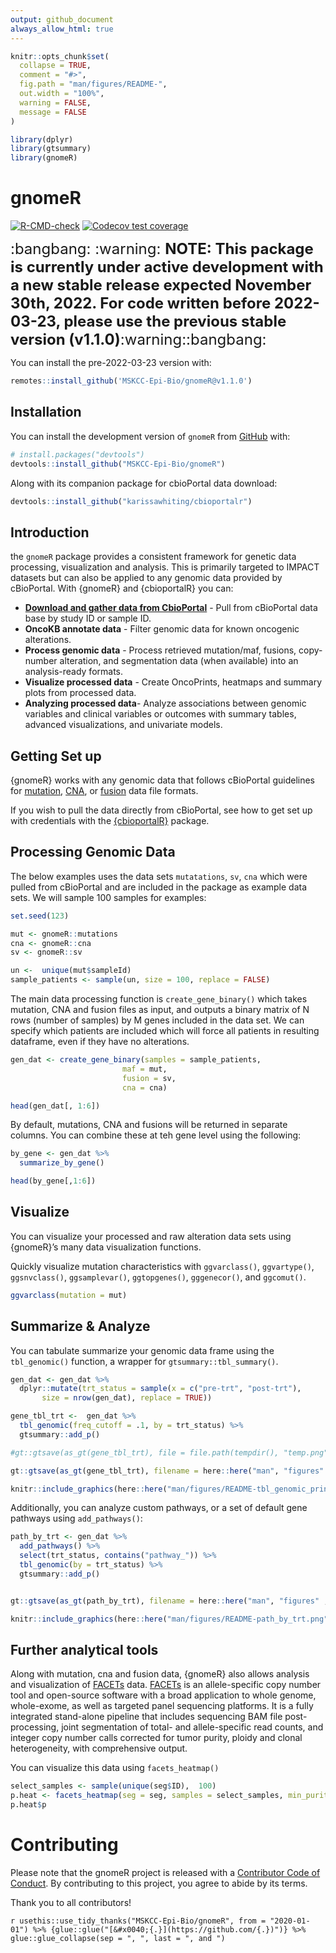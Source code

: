 ```yaml
---
output: github_document
always_allow_html: true
---
```


<!-- README.md is generated from README.Rmd. Please edit that file -->

```r
knitr::opts_chunk$set(
  collapse = TRUE,
  comment = "#>",
  fig.path = "man/figures/README-",
  out.width = "100%",
  warning = FALSE,
  message = FALSE
)

library(dplyr)
library(gtsummary)
library(gnomeR)
```

# gnomeR

<!-- badges: start -->
[![R-CMD-check](https://github.com/MSKCC-Epi-Bio/gnomeR/workflows/R-CMD-check/badge.svg)](https://github.com/MSKCC-Epi-Bio/gnomeR/actions)
[![Codecov test coverage](https://codecov.io/gh/MSKCC-Epi-Bio/gnomeR/branch/main/graph/badge.svg)](https://app.codecov.io/gh/MSKCC-Epi-Bio/gnomeR?branch=main)

<!-- badges: end -->

<font size="5">:bangbang: :warning: **NOTE: This package is currently under active development with a new stable release expected November 30th, 2022. For code written before 2022-03-23, please use the previous stable version (v1.1.0)**:warning::bangbang: </font>

You can install the pre-2022-03-23 version with:

```r
remotes::install_github('MSKCC-Epi-Bio/gnomeR@v1.1.0')

```

## Installation

You can install the development version of `gnomeR` from [GitHub](https://github.com/) with:

``` r
# install.packages("devtools")
devtools::install_github("MSKCC-Epi-Bio/gnomeR")
```

Along with its companion package for cbioPortal data download:

``` r
devtools::install_github("karissawhiting/cbioportalr")
```

## Introduction

the `gnomeR` package provides a consistent framework for genetic data processing, visualization and analysis. This is primarily targeted to IMPACT datasets but can also be applied to any genomic data provided by cBioPortal. With {gnomeR} and {cbioportalR} you can:

- [**Download and gather data from CbioPortal**](https://www.karissawhiting.com/cbioportalR/) - Pull from cBioPortal data base by study ID or sample ID. 
- **OncoKB annotate data** - Filter genomic data for known oncogenic alterations. 
-  **Process genomic data** - Process retrieved mutation/maf, fusions, copy-number alteration, and segmentation data (when available) into an analysis-ready formats.
- **Visualize processed data** - Create OncoPrints, heatmaps and summary plots from processed data. 
- **Analyzing processed data**- Analyze associations between genomic variables and clinical variables or outcomes with summary tables, advanced visualizations, and univariate models. 

## Getting Set up

{gnomeR} works with any genomic data that follows cBioPortal guidelines for [mutation](https://docs.cbioportal.org/5.1-data-loading/data-loading/file-formats#data-file-5), [CNA](https://docs.cbioportal.org/5.1-data-loading/data-loading/file-formats#discrete-copy-number-data), or [fusion](https://docs.cbioportal.org/5.1-data-loading/data-loading/file-formats#structural-variant-data) data file formats.

If you wish to pull the data directly from cBioPortal, see how to get set up with credentials with the [{cbioportalR}](https://karissawhiting.github.io/cbioportalR/) package.

## Processing Genomic Data

The below examples uses the data sets `mutatations`, `sv`, `cna` which were pulled from cBioPortal and are included in the package as example data sets. We will sample 100 samples for examples:

```r
set.seed(123)

mut <- gnomeR::mutations
cna <- gnomeR::cna
sv <- gnomeR::sv

un <-  unique(mut$sampleId)
sample_patients <- sample(un, size = 100, replace = FALSE)

```

The main data processing function is `create_gene_binary()` which takes mutation, CNA and fusion files as input, and outputs a binary matrix of N rows (number of samples) by M genes included in the data set. We can specify which patients are included which will force all patients in resulting dataframe, even if they have no alterations.


```r
gen_dat <- create_gene_binary(samples = sample_patients,
                         maf = mut,
                         fusion = sv,
                         cna = cna)

head(gen_dat[, 1:6])
```

By default, mutations, CNA and fusions will be returned in separate columns. You can combine these at teh gene level using the following:

```r
by_gene <- gen_dat %>% 
  summarize_by_gene()

head(by_gene[,1:6])
```


## Visualize

You can visualize your processed and raw alteration data sets using {gnomeR}'s many data visualization functions. 

Quickly visualize mutation characteristics with `ggvarclass()`,
`ggvartype()`, `ggsnvclass()`, `ggsamplevar()`, `ggtopgenes()`, `gggenecor()`,  and `ggcomut()`. 

```r
ggvarclass(mutation = mut)
```


## Summarize & Analyze

You can tabulate summarize your genomic data frame using the `tbl_genomic()` function, a wrapper for `gtsummary::tbl_summary()`. 

```r

gen_dat <- gen_dat %>%
  dplyr::mutate(trt_status = sample(x = c("pre-trt", "post-trt"),
       size = nrow(gen_dat), replace = TRUE)) 
```


```r

gene_tbl_trt <-  gen_dat %>%
  tbl_genomic(freq_cutoff = .1, by = trt_status) %>%
  gtsummary::add_p() 


```

```r

#gt::gtsave(as_gt(gene_tbl_trt), file = file.path(tempdir(), "temp.png"))

gt::gtsave(as_gt(gene_tbl_trt), filename = here::here("man", "figures" , "README-tbl_genomic_print.png"))

```


```r

knitr::include_graphics(here::here("man/figures/README-tbl_genomic_print.png"))

```

Additionally, you can analyze custom pathways, or a set of default gene pathways using `add_pathways()`:

```r

path_by_trt <- gen_dat %>%
  add_pathways() %>%
  select(trt_status, contains("pathway_")) %>%
  tbl_genomic(by = trt_status) %>%
  gtsummary::add_p() 



```


```r

gt::gtsave(as_gt(path_by_trt), filename = here::here("man", "figures" , "README-path_by_trt.png"))


```

```r

knitr::include_graphics(here::here("man/figures/README-path_by_trt.png"))

```


## Further analytical tools

Along with mutation, cna and fusion data, {gnomeR} also allows analysis and visualization of [FACETs](https://www.ncbi.nlm.nih.gov/pmc/articles/PMC5027494/) data. [FACETs](https://www.ncbi.nlm.nih.gov/pmc/articles/PMC5027494/) is an allele-specific copy number tool and open-source software with a broad application to whole genome, whole-exome, as well as targeted panel sequencing platforms. It is a fully integrated stand-alone pipeline that includes sequencing BAM file post-processing, joint segmentation of total- and allele-specific read counts, and integer copy number calls corrected for tumor purity, ploidy and clonal heterogeneity, with comprehensive output.  

You can visualize this  data using `facets_heatmap()`

```r

select_samples <- sample(unique(seg$ID),  100)
p.heat <- facets_heatmap(seg = seg, samples = select_samples, min_purity = 0)
p.heat$p
```


# Contributing

Please note that the gnomeR project is released with a [Contributor Code of Conduct](https://contributor-covenant.org/version/2/0/CODE_OF_CONDUCT.html). By contributing to this project, you agree to abide by its terms.

Thank you to all contributors!

`r usethis::use_tidy_thanks("MSKCC-Epi-Bio/gnomeR", from = "2020-01-01") %>% {glue::glue("[&#x0040;{.}](https://github.com/{.})")} %>% glue::glue_collapse(sep = ", ", last = ", and ")`


